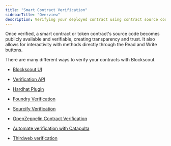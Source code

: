 ```yaml
---
title: "Smart Contract Verification"
sidebarTitle: "Overview"
description: Verifying your deployed contract using contract source code, JSON input, Sourcify and more.
---
```


Once verified, a smart contract or token contract's source code becomes publicly available and verifiable, creating transparency and trust. It also allows for interactivity with methods directly through the Read and Write buttons.

There are many different ways to verify your contracts with Blockscout.

* [Blockscout UI](/devs/verification/blockscout-ui)

* [Verification API](/devs/verification/blockscout-smart-contract-verification-api)

* [Hardhat Plugin](/devs/verification/hardhat-verification-plugin)

* [Foundry Verification](/devs/verification/foundry-verification)

* [Sourcify Verification](/devs/verification/contracts-verification-via-sourcify)

* [OpenZeppelin Contract Verification](/devs/verification/openzeppelin-contract-verification)

* [Automate verification with Catapulta](/devs/verification/automate-verifications-catapulta)

* [Thirdweb verification](/devs/verification/verification-via-thirdweb)


